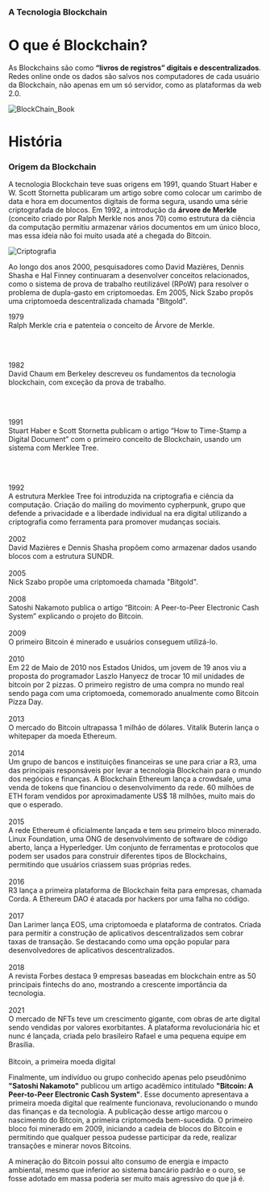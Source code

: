 <div style={{ color: "#21a16b" }}>
  <h3>A Tecnologia Blockchain</h3>
</div>

<div style={{ color: "#1a4476" }}>
  <h1>O que é Blockchain?</h1>
</div>

As Blockchains são como **“livros de registros” digitais e descentralizados**. Redes online onde os dados são salvos nos computadores de cada usuário da Blockchain, não apenas em um só servidor, como as plataformas da web 2.0.

![BlockChain_Book](https://firebasestorage.googleapis.com/v0/b/web3edubrasil-eddf4.firebasestorage.app/o/Trails%2FNew_IntroWeb3%2F10.png?alt=media&token=53d4255e-7f79-4787-ba75-03703f1cf59c)

<div style={{ color: "#1a4476" }}>
  <h1>História</h1>
</div>

<div style={{ color: "#21a16b" }}>
  <h3>Origem da Blockchain</h3>
</div>

A tecnologia Blockchain teve suas origens em 1991, quando Stuart Haber e W. Scott Stornetta publicaram um artigo sobre como colocar um carimbo de data e hora em documentos digitais de forma segura, usando uma série criptografada de blocos. Em 1992, a introdução da **árvore de Merkle** (conceito criado por Ralph Merkle nos anos 70) como estrutura da ciência da computação permitiu armazenar vários documentos em um único bloco, mas essa ideia não foi muito usada até a chegada do Bitcoin.

![Criptografia](https://firebasestorage.googleapis.com/v0/b/web3edubrasil-eddf4.firebasestorage.app/o/Trails%2FNew_IntroWeb3%2F11.png?alt=media&token=2d1e8578-8de1-421b-b43f-24e18b33f119)

Ao longo dos anos 2000, pesquisadores como David Mazières, Dennis Shasha e Hal Finney continuaram a desenvolver conceitos relacionados, como o sistema de prova de trabalho reutilizável (RPoW) para resolver o problema de dupla-gasto em criptomoedas. Em 2005, Nick Szabo propôs uma criptomoeda descentralizada chamada "Bitgold".

<div
  style={{
    display: "flex",
    gap: "5px",
    textAlign: "left",
    alignItems: "stretch",
  }}
>
  <div
    style={{
      backgroundColor: "#1a4476",
      maxWidth: "10%",
      fontWeight: "700",
      color: "#21a16b",
      paddingInline: "15px",
      display: "flex",
      alignItems: "center",
      justifyContent: "center",
    }}
  >
    1979
  </div>
  <div
    style={{
      backgroundColor: "lightgray",
      color: "black",
      fontWeight: "400",
      paddingInline: "15px",
      width: "90%",
      paddingTop: "15px",
      paddingBottom: "15px",
      display: "flex",
      alignItems: "center",
    }}
  >
    Ralph Merkle cria e patenteia o conceito de Árvore de Merkle.
  </div>
</div>

<br></br>

<div
  style={{
    display: "flex",
    gap: "5px",
    textAlign: "center",
    alignItems: "stretch",
  }}
>
  <div
    style={{
      backgroundColor: "#1a4476",
      maxWidth: "10%",
      fontWeight: "700",
      color: "#21a16b",
      paddingInline: "15px",
      flexGrow: "1",
      display: "flex",
      alignItems: "center",
      justifyContent: "center",
    }}
  >
    1982
  </div>
  <div
    style={{
      backgroundColor: "lightgray",
      color: "black",
      fontWeight: "400",
      paddingInline: "15px",
      width: "90%",
      display: "flex",
      paddingTop: "15px",
      paddingBottom: "15px",
      alignItems: "center",
    }}
  >
    David Chaum em Berkeley descreveu os fundamentos da tecnologia blockchain,
    com exceção da prova de trabalho.
  </div>
</div>

<br></br>

<div
  style={{
    display: "flex",
    gap: "5px",
    textAlign: "center",
    alignItems: "stretch",
  }}
>
  <div
    style={{
      backgroundColor: "#1a4476",
      maxWidth: "10%",
      fontWeight: "700",
      color: "#21a16b",
      paddingInline: "15px",
      display: "flex",
      alignItems: "center",
      justifyContent: "center",
    }}
  >
    1991
  </div>
  <div
    style={{
      backgroundColor: "lightgray",
      color: "black",
      fontWeight: "400",
      paddingInline: "15px",
      width: "90%",
      paddingTop: "15px",
      paddingBottom: "15px",
      display: "flex",
      alignItems: "center",
    }}
  >
    Stuart Haber e Scott Stornetta publicam o artigo “How to Time-Stamp a
    Digital Document” com o primeiro conceito de Blockchain, usando um sistema
    com Merklee Tree.
  </div>
</div>

<br></br>

<div
  style={{
    display: "flex",
    gap: "5px",
    textAlign: "center",
    alignItems: "stretch",
  }}
>
  <div
    style={{
      backgroundColor: "#1a4476",
      maxWidth: "10%",
      fontWeight: "700",
      color: "#21a16b",
      paddingInline: "15px",
      display: "flex",
      alignItems: "center",
      justifyContent: "center",
    }}
  >
    1992
  </div>
  <div
    style={{
      backgroundColor: "lightgray",
      color: "black",
      fontWeight: "400",
      paddingInline: "15px",
      width: "90%",
      paddingTop: "15px",
      paddingBottom: "15px",
      display: "flex",
      alignItems: "center",
    }}
  >
    A estrutura Merklee Tree foi introduzida na criptografia e ciência da
    computação. Criação do mailing do movimento cypherpunk, grupo que defende a
    privacidade e a liberdade individual na era digital utilizando a
    criptografia como ferramenta para promover mudanças sociais.
  </div>
</div>

<br />

<div
  style={{
    display: "flex",
    gap: "5px",
    textAlign: "center",
    alignItems: "stretch",
  }}
>
  <div
    style={{
      backgroundColor: "#1a4476",
      maxWidth: "10%",
      fontWeight: "700",
      color: "#21a16b",
      paddingInline: "15px",
      display: "flex",
      alignItems: "center",
      justifyContent: "center",
    }}
  >
    2002
  </div>
  <div
    style={{
      backgroundColor: "lightgray",
      color: "black",
      fontWeight: "400",
      paddingInline: "15px",
      width: "90%",
      paddingTop: "15px",
      paddingBottom: "15px",
      display: "flex",
      alignItems: "center",
    }}
  >
    David Mazières e Dennis Shasha propõem como armazenar dados usando blocos
    com a estrutura SUNDR.
  </div>
</div>

<br />

<div
  style={{
    display: "flex",
    gap: "5px",
    textAlign: "center",
    alignItems: "stretch",
  }}
>
  <div
    style={{
      backgroundColor: "#1a4476",
      maxWidth: "10%",
      fontWeight: "700",
      color: "#21a16b",
      paddingInline: "15px",
      display: "flex",
      alignItems: "center",
      justifyContent: "center",
    }}
  >
    2005
  </div>
  <div
    style={{
      backgroundColor: "lightgray",
      color: "black",
      fontWeight: "400",
      paddingInline: "15px",
      width: "90%",
      paddingTop: "15px",
      paddingBottom: "15px",
      display: "flex",
      alignItems: "center",
    }}
  >
    Nick Szabo propõe uma criptomoeda chamada "Bitgold".
  </div>
</div>

<br />

<div
  style={{
    display: "flex",
    gap: "5px",
    textAlign: "center",
    alignItems: "stretch",
  }}
>
  <div
    style={{
      backgroundColor: "#1a4476",
      maxWidth: "10%",
      fontWeight: "700",
      color: "#21a16b",
      paddingInline: "15px",
      display: "flex",
      alignItems: "center",
      justifyContent: "center",
    }}
  >
    2008
  </div>
  <div
    style={{
      backgroundColor: "lightgray",
      color: "black",
      fontWeight: "400",
      paddingInline: "15px",
      width: "90%",
      paddingTop: "15px",
      paddingBottom: "15px",
      display: "flex",
      alignItems: "center",
    }}
  >
    Satoshi Nakamoto publica o artigo “Bitcoin: A Peer-to-Peer Electronic Cash
    System” explicando o projeto do Bitcoin.
  </div>
</div>

<br />

<div
  style={{
    display: "flex",
    gap: "5px",
    textAlign: "center",
    alignItems: "stretch",
  }}
>
  <div
    style={{
      backgroundColor: "#1a4476",
      maxWidth: "10%",
      fontWeight: "700",
      color: "#21a16b",
      paddingInline: "15px",
      display: "flex",
      alignItems: "center",
      justifyContent: "center",
    }}
  >
    2009
  </div>
  <div
    style={{
      backgroundColor: "lightgray",
      color: "black",
      fontWeight: "400",
      paddingInline: "15px",
      width: "90%",
      paddingTop: "15px",
      paddingBottom: "15px",
      display: "flex",
      alignItems: "center",
    }}
  >
    O primeiro Bitcoin é minerado e usuários conseguem utilizá-lo.
  </div>
</div>

<br />

<div
  style={{
    display: "flex",
    gap: "5px",
    textAlign: "center",
    alignItems: "stretch",
  }}
>
  <div
    style={{
      backgroundColor: "#1a4476",
      maxWidth: "10%",
      fontWeight: "700",
      color: "#21a16b",
      paddingInline: "15px",
      display: "flex",
      alignItems: "center",
      justifyContent: "center",
    }}
  >
    2010
  </div>
  <div
    style={{
      backgroundColor: "lightgray",
      color: "black",
      fontWeight: "400",
      paddingInline: "15px",
      width: "90%",
      paddingTop: "15px",
      paddingBottom: "15px",
      display: "flex",
      alignItems: "center",
    }}
  >
    Em 22 de Maio de 2010 nos Estados Unidos, um jovem de 19 anos viu a proposta
    do programador Laszlo Hanyecz de trocar 10 mil unidades de bitcoin por 2
    pizzas. O primeiro registro de uma compra no mundo real sendo paga com uma
    criptomoeda, comemorado anualmente como Bitcoin Pizza Day.
  </div>
</div>

<br />

<div
  style={{
    display: "flex",
    gap: "5px",
    textAlign: "center",
    alignItems: "stretch",
  }}
>
  <div
    style={{
      backgroundColor: "#1a4476",
      maxWidth: "10%",
      fontWeight: "700",
      color: "#21a16b",
      paddingInline: "15px",
      display: "flex",
      alignItems: "center",
      justifyContent: "center",
    }}
  >
    2013
  </div>
  <div
    style={{
      backgroundColor: "lightgray",
      color: "black",
      fontWeight: "400",
      paddingInline: "15px",
      width: "90%",
      paddingTop: "15px",
      paddingBottom: "15px",
      display: "flex",
      alignItems: "center",
    }}
  >
    O mercado do Bitcoin ultrapassa 1 milhão de dólares. Vitalik Buterin lança o
    whitepaper da moeda Ethereum.
  </div>
</div>

<br />

<div
  style={{
    display: "flex",
    gap: "5px",
    textAlign: "center",
    alignItems: "stretch",
  }}
>
  <div
    style={{
      backgroundColor: "#1a4476",
      maxWidth: "10%",
      fontWeight: "700",
      color: "#21a16b",
      paddingInline: "15px",
      display: "flex",
      alignItems: "center",
      justifyContent: "center",
    }}
  >
    2014
  </div>
  <div
    style={{
      backgroundColor: "lightgray",
      color: "black",
      fontWeight: "400",
      paddingInline: "15px",
      width: "90%",
      paddingTop: "15px",
      paddingBottom: "15px",
      display: "flex",
      alignItems: "center",
    }}
  >
    Um grupo de bancos e instituições financeiras se une para criar a R3, uma
    das principais responsáveis por levar a tecnologia Blockchain para o mundo
    dos negócios e finanças. A Blockchain Ethereum lança a crowdsale, uma venda
    de tokens que financiou o desenvolvimento da rede. 60 milhões de ETH foram
    vendidos por aproximadamente US$ 18 milhões, muito mais do que o esperado.
  </div>
</div>

<br />

<div
  style={{
    display: "flex",
    gap: "5px",
    textAlign: "center",
    alignItems: "stretch",
  }}
>
  <div
    style={{
      backgroundColor: "#1a4476",
      maxWidth: "10%",
      fontWeight: "700",
      color: "#21a16b",
      paddingInline: "15px",
      display: "flex",
      alignItems: "center",
      justifyContent: "center",
    }}
  >
    2015
  </div>
  <div
    style={{
      backgroundColor: "lightgray",
      color: "black",
      fontWeight: "400",
      paddingInline: "15px",
      width: "90%",
      paddingTop: "15px",
      paddingBottom: "15px",
      display: "flex",
      alignItems: "center",
    }}
  >
    A rede Ethereum é oficialmente lançada e tem seu primeiro bloco minerado.
    Linux Foundation, uma ONG de desenvolvimento de software de código aberto,
    lança a Hyperledger. Um conjunto de ferramentas e protocolos que podem ser
    usados para construir diferentes tipos de Blockchains, permitindo que
    usuários criassem suas próprias redes.
  </div>
</div>

<br />

<div
  style={{
    display: "flex",
    gap: "5px",
    textAlign: "center",
    alignItems: "stretch",
  }}
>
  <div
    style={{
      backgroundColor: "#1a4476",
      maxWidth: "10%",
      fontWeight: "700",
      color: "#21a16b",
      paddingInline: "15px",
      display: "flex",
      alignItems: "center",
      justifyContent: "center",
    }}
  >
    2016
  </div>
  <div
    style={{
      backgroundColor: "lightgray",
      color: "black",
      fontWeight: "400",
      paddingInline: "15px",
      width: "90%",
      paddingTop: "15px",
      paddingBottom: "15px",
      display: "flex",
      alignItems: "center",
    }}
  >
    R3 lança a primeira plataforma de Blockchain feita para empresas, chamada
    Corda. A Ethereum DAO é atacada por hackers por uma falha no código.
  </div>
</div>

<br />

<div
  style={{
    display: "flex",
    gap: "5px",
    textAlign: "center",
    alignItems: "stretch",
  }}
>
  <div
    style={{
      backgroundColor: "#1a4476",
      maxWidth: "10%",
      fontWeight: "700",
      color: "#21a16b",
      paddingInline: "15px",
      display: "flex",
      alignItems: "center",
      justifyContent: "center",
    }}
  >
    2017
  </div>
  <div
    style={{
      backgroundColor: "lightgray",
      color: "black",
      fontWeight: "400",
      paddingInline: "15px",
      width: "90%",
      paddingTop: "15px",
      paddingBottom: "15px",
      display: "flex",
      alignItems: "center",
    }}
  >
    Dan Larimer lança EOS, uma criptomoeda e plataforma de contratos. Criada
    para permitir a construção de aplicativos descentralizados sem cobrar taxas
    de transação. Se destacando como uma opção popular para desenvolvedores de
    aplicativos descentralizados.
  </div>
</div>

<br />

<div
  style={{
    display: "flex",
    gap: "5px",
    textAlign: "center",
    alignItems: "stretch",
  }}
>
  <div
    style={{
      backgroundColor: "#1a4476",
      maxWidth: "10%",
      fontWeight: "700",
      color: "#21a16b",
      paddingInline: "15px",
      display: "flex",
      alignItems: "center",
      justifyContent: "center",
    }}
  >
    2018
  </div>
  <div
    style={{
      backgroundColor: "lightgray",
      color: "black",
      fontWeight: "400",
      paddingInline: "15px",
      width: "90%",
      paddingTop: "15px",
      paddingBottom: "15px",
      display: "flex",
      alignItems: "center",
    }}
  >
    A revista Forbes destaca 9 empresas baseadas em blockchain entre as 50
    principais fintechs do ano, mostrando a crescente importância da tecnologia.
  </div>
</div>

<br />

<div
  style={{
    display: "flex",
    gap: "5px",
    textAlign: "center",
    alignItems: "stretch",
  }}
>
  <div
    style={{
      backgroundColor: "#1a4476",
      maxWidth: "10%",
      fontWeight: "700",
      color: "#21a16b",
      paddingInline: "15px",
      display: "flex",
      alignItems: "center",
      justifyContent: "center",
    }}
  >
    2021
  </div>
  <div
    style={{
      backgroundColor: "lightgray",
      color: "black",
      fontWeight: "400",
      paddingInline: "15px",
      width: "90%",
      paddingTop: "15px",
      paddingBottom: "15px",
      display: "flex",
      alignItems: "center",
    }}
  >
    O mercado de NFTs teve um crescimento gigante, com obras de arte digital
    sendo vendidas por valores exorbitantes. A plataforma revolucionária hic et
    nunc é lançada, criada pelo brasileiro Rafael e uma pequena equipe em
    Brasília.
  </div>
</div>

<br />

<div style={{ color: "#21a16b", fontWeight: "700" }}>
  Bitcoin, a primeira moeda digital
</div>

Finalmente, um indivíduo ou grupo conhecido apenas pelo pseudônimo **"Satoshi Nakamoto"** publicou um artigo acadêmico intitulado **"Bitcoin: A Peer-to-Peer Electronic Cash System"**. Esse documento apresentava a primeira moeda digital que realmente funcionava, revolucionando o mundo das finanças e da tecnologia. A publicação desse artigo marcou o nascimento do Bitcoin, a primeira criptomoeda bem-sucedida. O primeiro bloco foi minerado em 2009, iniciando a cadeia de blocos do Bitcoin e permitindo que qualquer pessoa pudesse participar da rede, realizar transações e minerar novos Bitcoins.

<div
  style={{
    backgroundColor: "#21a16b",
    color: "white",
    padding: "15px",
    textAlign: "center",
  }}
>
  A mineração do Bitcoin possui alto consumo de energia e impacto ambiental,
  mesmo que inferior ao sistema bancário padrão e o ouro, se fosse adotado em
  massa poderia ser muito mais agressivo do que já é.
</div>
